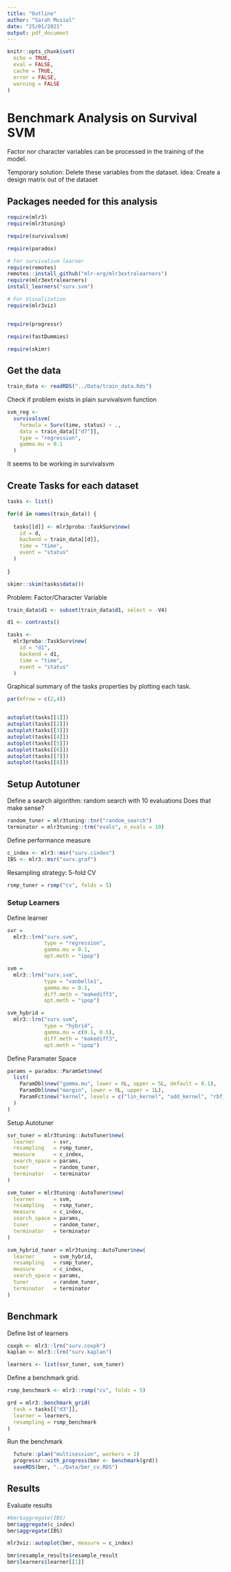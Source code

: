 ```yaml
---
title: "Outline"
author: "Sarah Musiol"
date: "25/01/2021"
output: pdf_document
---
```


```r
knitr::opts_chunk$set(
  echo = TRUE,
  eval = FALSE,
  cache = TRUE,
  error = FALSE,
  warning = FALSE
)
```


# Benchmark Analysis on Survival SVM

\underline{Problem:} Factor nor character variables can be processed in the training of the model. 

Temporary solution: Delete these variables from the dataset. 
Idea: Create a design matrix out of the dataset


## Packages needed for this analysis
```r
require(mlr3)
require(mlr3tuning)

require(survivalsvm)

require(paradox)

# For survivalsvm learner
require(remotes)
remotes::install_github("mlr-org/mlr3extralearners")
require(mlr3extralearners)
install_learners("surv.svm")

# For Visualization
require(mlr3viz)


require(progressr)

require(fastDummies)

require(skimr)
```


## Get the data
```r
train_data <- readRDS("../Data/train_data.Rds")
```


Check if problem exists in plain survivalsvm function 
```r
svm_reg <-
  survivalsvm(
    formula = Surv(time, status) ~ .,
    data = train_data[["d7"]],
    type = "regression",
    gamma.mu = 0.1
  )
```
It seems to be working in survivalsvm


## Create Tasks for each dataset
```r
tasks <- list()

for(d in names(train_data)) {
  
  tasks[[d]] <- mlr3proba::TaskSurv$new(
    id = d,
    backend = train_data[[d]],
    time = "time",
    event = "status"
  )
  
}

skimr::skim(tasks$data())
```



Problem: Factor/Character Variable
```r
train_data$d1 <- subset(train_data$d1, select = -V4)

d1 <- contrasts()

tasks <-
  mlr3proba::TaskSurv$new(
    id = "d1",
    backend = d1,
    time = "time",
    event = "status"
  )
```


Graphical summary of the tasks properties by plotting each task.
```r
par(mfrow = c(2,4))


autoplot(tasks[[1]])
autoplot(tasks[[2]])
autoplot(tasks[[3]])
autoplot(tasks[[4]])
autoplot(tasks[[5]])
autoplot(tasks[[6]])
autoplot(tasks[[7]])
autoplot(tasks[[8]])
```



## Setup Autotuner

Define a search algorithm: random search with 10 evaluations
Does that make sense?
```r
random_tuner = mlr3tuning::tnr("random_search")
terminator = mlr3tuning::trm("evals", n_evals = 10)
```

Define performance measure
```r
c_index <- mlr3::msr("surv.cindex")
IBS <- mlr3::msr("surv.graf")
```

Resampling strategy: 5-fold CV
```r
rsmp_tuner = rsmp("cv", folds = 5)
```


### Setup Learners 

Define learner
```r
svr =
  mlr3::lrn("surv.svm",
            type = "regression",
            gamma.mu = 0.1,
            opt.meth = "ipop")

svm =
  mlr3::lrn("surv.svm",
            type = "vanbelle1",
            gamma.mu = 0.1,
            diff.meth = "makediff3",
            opt.meth = "ipop")

svm_hybrid =
  mlr3::lrn("surv.svm",
            type = "hybrid",
            gamma.mu = c(0.1, 0.5),
            diff.meth = "makediff3",
            opt.meth = "ipop")
```


Define Paramater Space
```r
params = paradox::ParamSet$new(
  list(
    ParamDbl$new("gamma.mu", lower = 0L, upper = 5L, default = 0.1),
    ParamDbl$new("margin", lower = 0L, upper = 1L),
    ParamFct$new("kernel", levels = c("lin_kernel", "add_kernel", "rbf_kernel"))
  )
)
```

Setup Autotuner
```r
svr_tuner = mlr3tuning::AutoTuner$new(
  learner      = svr,
  resampling   = rsmp_tuner,
  measure      = c_index,
  search_space = params,
  tuner        = random_tuner,
  terminator   = terminator
)

svm_tuner = mlr3tuning::AutoTuner$new(
  learner      = svm,
  resampling   = rsmp_tuner,
  measure      = c_index,
  search_space = params,
  tuner        = random_tuner,
  terminator   = terminator
)

svm_hybrid_tuner = mlr3tuning::AutoTuner$new(
  learner      = svm_hybrid,
  resampling   = rsmp_tuner,
  measure      = c_index,
  search_space = params,
  tuner        = random_tuner,
  terminator   = terminator
)
```



## Benchmark

Define list of learners
```r
coxph <- mlr3::lrn("surv.coxph")
kaplan <- mlr3::lrn("surv.kaplan")

learners <- list(svr_tuner, svm_tuner)
```

Define a benchmark grid.
```r
rsmp_benchmark <- mlr3::rsmp("cv", folds = 5)

grd = mlr3::benchmark_grid(
  task = tasks[["d3"]],
  learner = learners, 
  resampling = rsmp_benchmark
)
```

Run the benchmark
```r
  future::plan("multisession", workers = 1)
  progressr::with_progress(bmr <- benchmark(grd))
  saveRDS(bmr, "../Data/bmr_cv.RDS")
```



## Results 
Evaluate results
```r
#bmr$aggregate(IBS)
bmr$aggregate(c_index)
bmr$aggregate(IBS)

mlr3viz::autoplot(bmr, measure = c_index)

bmr$resample_results$resample_result
bmr$learners$learner[[1]]
```




